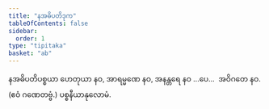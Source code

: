 ```yaml
---
title: "နအဓိပတိဒုက"
tableOfContents: false
sidebar:
  order: 1
type: "tipitaka"
basket: "ab"
---
```



<DynamicBreadcrumb />

<Division number="135">

<Paragraph number="373">
နအဓိပတိပစ္စယာ ဟေတုယာ နဝ, အာရမ္မဏေ နဝ, အနန္တရေ နဝ …ပေ…  အဝိဂတေ နဝ. (ဧဝံ ဂဏေတဗ္ဗံ.)

</Paragraph>
</Division>

<Paragraph number="374" type="center">
ပစ္စနီယာနုလောမံ.
</Paragraph>